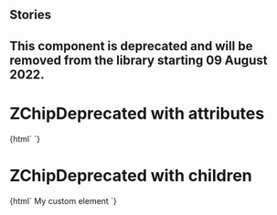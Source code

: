 
## Stories

<Meta title="Deprecated/Buttons/ZChipDeprecated" component="z-chip-deprecated" />

## This component is deprecated and will be removed from the library starting 09 August 2022.

# ZChipDeprecated with attributes

<Preview>
  <Story name="z-chip-deprecated with attributes">
    {html`
      <z-chip-deprecated
        boldtext="${text('boldtext', '1234')}"
        regulartext="${text('regulartext', 'libri trovati')}"
      ></z-chip-deprecated>`}
  </Story>
</Preview>

# ZChipDeprecated with children

<Preview>
  <Story name="z-chip-deprecated with children">
    {html`
      <z-chip-deprecated>
        <z-body level="4">My custom element</z-body>
      </z-chip-deprecated>`}
  </Story>
</Preview>

  <Props of="z-chip-deprecated" />
